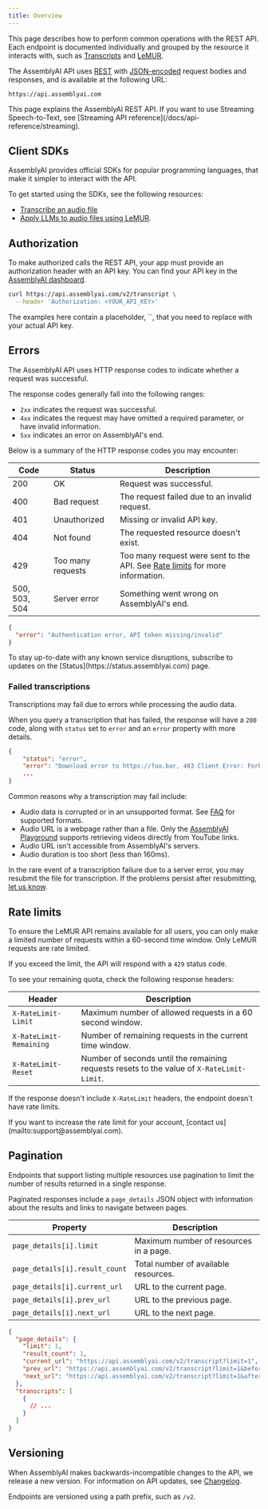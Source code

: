 ```yaml
---
title: Overview
---
```


This page describes how to perform common operations with the REST API. Each endpoint is documented individually and grouped by the resource it interacts with, such as [Transcripts](/docs/api-reference/transcripts) and [LeMUR](/docs/api-reference/lemur).

The AssemblyAI API uses [REST](https://en.wikipedia.org/wiki/REST) with [JSON-encoded](https://www.json.org/json-en.html) request bodies and responses, and is available at the following URL:

```plain title="Base URL"
https://api.assemblyai.com
```

<Info title="Streaming Speech-to-Text">
  This page explains the AssemblyAI REST API. If you want to use Streaming
  Speech-to-Text, see [Streaming API reference](/docs/api-reference/streaming).
</Info>

## Client SDKs

AssemblyAI provides official SDKs for popular programming languages, that make it simpler to interact with the API.

To get started using the SDKs, see the following resources:

- [Transcribe an audio file](https://www.assemblyai.com/docs/getting-started/transcribe-an-audio-file)
- [Apply LLMs to audio files using LeMUR](https://www.assemblyai.com/docs/getting-started/apply-llms-to-audio-files).

## Authorization

To make authorized calls the REST API, your app must provide an authorization header with an API key. You can find your API key in the [AssemblyAI dashboard](https://www.assemblyai.com/app).

```bash title="Authenticated request"
curl https://api.assemblyai.com/v2/transcript \
  --header 'Authorization: <YOUR_API_KEY>'
```

<Info title="Your API key">
The examples here contain a placeholder, `<YOUR_API_KEY>`, that you need to replace with your actual API key.
</Info>

## Errors

The AssemblyAI API uses HTTP response codes to indicate whether a request was successful.

The response codes generally fall into the following ranges:

- `2xx` indicates the request was successful.
- `4xx` indicates the request may have omitted a required parameter, or have invalid information.
- `5xx` indicates an error on AssemblyAI's end.

Below is a summary of the HTTP response codes you may encounter:

| Code          | Status            | Description                                                                                  |
| ------------- | ----------------- | -------------------------------------------------------------------------------------------- |
| 200           | OK                | Request was successful.                                                                      |
| 400           | Bad request       | The request failed due to an invalid request.                                                |
| 401           | Unauthorized      | Missing or invalid API key.                                                                  |
| 404           | Not found         | The requested resource doesn't exist.                                                        |
| 429           | Too many requests | Too many request were sent to the API. See [Rate limits](#rate-limits) for more information. |
| 500, 503, 504 | Server error      | Something went wrong on AssemblyAI's end.                                                    |

```json title="Response with error"
{
  "error": "Authentication error, API token missing/invalid"
}
```

<Tip title="API status">
  To stay up-to-date with any known service disruptions, subscribe to updates on
  the [Status](https://status.assemblyai.com) page.
</Tip>

### Failed transcriptions

Transcriptions may fail due to errors while processing the audio data.

When you query a transcription that has failed, the response will have a `200` code, along with `status` set to `error` and an `error` property with more details.

```json title="Failed transcription"
{
    "status": "error",
    "error": "Download error to https://foo.bar, 403 Client Error: Forbidden for url: https://foo.bar",
    ...
}
```

Common reasons why a transcription may fail include:

- Audio data is corrupted or in an unsupported format. See [FAQ](https://www.assemblyai.com/docs/concepts/faq) for supported formats.
- Audio URL is a webpage rather than a file. Only the [AssemblyAI Playground](https://www.assemblyai.com/playground) supports retrieving videos directly from YouTube links.
- Audio URL isn't accessible from AssemblyAI's servers.
- Audio duration is too short (less than 160ms).

In the rare event of a transcription failure due to a server error, you may resubmit the file for transcription. If the problems persist after resubmitting, [let us know](mailto:support@assemblyai.com).

## Rate limits

To ensure the LeMUR API remains available for all users, you can only make a limited number of requests within a 60-second time window. Only LeMUR requests are rate limited.

If you exceed the limit, the API will respond with a `429` status code.

To see your remaining quota, check the following response headers:

| Header                  | Description                                                                                |
| ----------------------- | ------------------------------------------------------------------------------------------ |
| `X-RateLimit-Limit`     | Maximum number of allowed requests in a 60 second window.                                  |
| `X-RateLimit-Remaining` | Number of remaining requests in the current time window.                                   |
| `X-RateLimit-Reset`     | Number of seconds until the remaining requests resets to the value of `X-RateLimit-Limit`. |

If the response doesn't include `X-RateLimit` headers, the endpoint doesn't have rate limits.

<Info title="Increasing rate limits">
  If you want to increase the rate limit for your account, [contact
  us](mailto:support@assemblyai.com).
</Info>

## Pagination

Endpoints that support listing multiple resources use pagination to limit the number of results returned in a single response.

Paginated responses include a `page_details` JSON object with information about the results and links to navigate between pages.

| Property                       | Description                            |
| ------------------------------ | -------------------------------------- |
| `page_details[i].limit`        | Maximum number of resources in a page. |
| `page_details[i].result_count` | Total number of available resources.   |
| `page_details[i].current_url`  | URL to the current page.               |
| `page_details[i].prev_url`     | URL to the previous page.              |
| `page_details[i].next_url`     | URL to the next page.                  |

```json title="Paginated response"
{
  "page_details": {
    "limit": 1,
    "result_count": 1,
    "current_url": "https://api.assemblyai.com/v2/transcript?limit=1",
    "prev_url": "https://api.assemblyai.com/v2/transcript?limit=1&before_id=bfc3622e-8c69-4497-9a84-fb65b30dcb07",
    "next_url": "https://api.assemblyai.com/v2/transcript?limit=1&after_id=bfc3622e-8c69-4497-9a84-fb65b30dcb07"
  },
  "transcripts": [
    {
      // ...
    }
  ]
}
```

## Versioning

When AssemblyAI makes backwards-incompatible changes to the API, we release a new version. For information on API updates, see [Changelog](https://www.assemblyai.com/changelog).

Endpoints are versioned using a path prefix, such as `/v2`.
